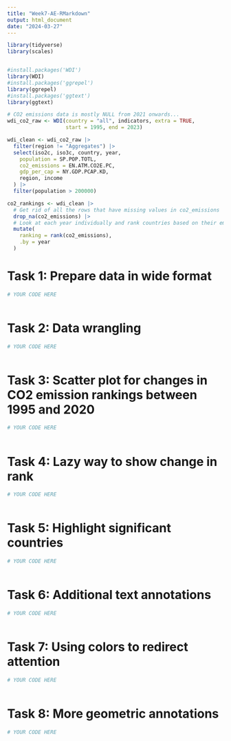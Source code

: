```yaml
---
title: "Week7-AE-RMarkdown"
output: html_document
date: "2024-03-27"
---
```


```r
library(tidyverse)
library(scales)


#install.packages('WDI')
library(WDI)    
#install.packages('ggrepel')
library(ggrepel)
#install.packages('ggtext')
library(ggtext) 
```
```r
# CO2 emissions data is mostly NULL from 2021 onwards...
wdi_co2_raw <- WDI(country = "all", indicators, extra = TRUE, 
                   start = 1995, end = 2023)
```

```r
wdi_clean <- wdi_co2_raw |>
  filter(region != "Aggregates") |>
  select(iso2c, iso3c, country, year,
    population = SP.POP.TOTL,
    co2_emissions = EN.ATM.CO2E.PC,
    gdp_per_cap = NY.GDP.PCAP.KD,
    region, income
  ) |>
  filter(population > 200000) 
```

```r
co2_rankings <- wdi_clean |>
  # Get rid of all the rows that have missing values in co2_emissions
  drop_na(co2_emissions) |>
  # Look at each year individually and rank countries based on their emissions that year
  mutate(
    ranking = rank(co2_emissions),
    .by = year
  )
```


# Task 1: Prepare data in wide format
```r
# YOUR CODE HERE



```


# Task 2: Data wrangling
```r
# YOUR CODE HERE



```


# Task 3: Scatter plot for changes in CO2 emission rankings between 1995 and 2020
```r
# YOUR CODE HERE



```


# Task 4: Lazy way to show change in rank
```r
# YOUR CODE HERE



```


# Task 5: Highlight significant countries
```r
# YOUR CODE HERE



```


# Task 6: Additional text annotations
```r
# YOUR CODE HERE



```


# Task 7: Using colors to redirect attention
```R
# YOUR CODE HERE



```


# Task 8: More geometric annotations
```r
# YOUR CODE HERE



```